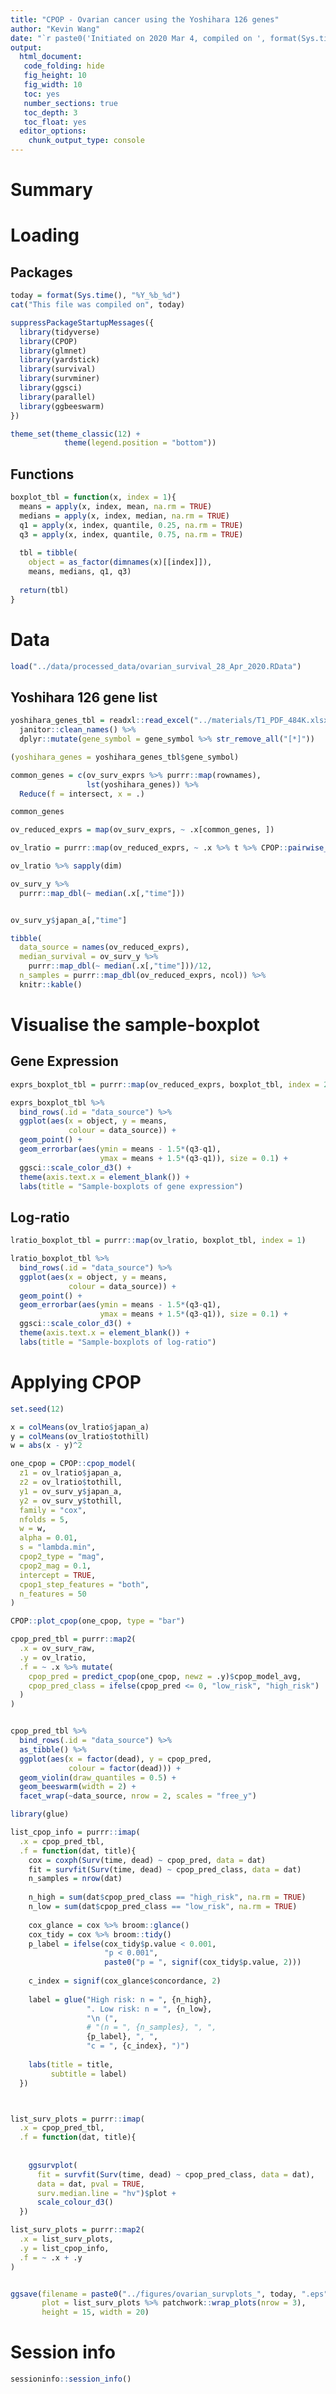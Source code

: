 ```yaml
---
title: "CPOP - Ovarian cancer using the Yoshihara 126 genes"
author: "Kevin Wang"
date: "`r paste0('Initiated on 2020 Mar 4, compiled on ', format(Sys.time(), '%Y %b %d'))`"
output:
  html_document:
   code_folding: hide
   fig_height: 10
   fig_width: 10
   toc: yes
   number_sections: true
   toc_depth: 3
   toc_float: yes
  editor_options: 
    chunk_output_type: console
---
```




# Summary

# Loading 

## Packages

```r
today = format(Sys.time(), "%Y_%b_%d")
cat("This file was compiled on", today)

suppressPackageStartupMessages({
  library(tidyverse)
  library(CPOP)
  library(glmnet)
  library(yardstick)
  library(survival)
  library(survminer)
  library(ggsci)
  library(parallel)
  library(ggbeeswarm)
})

theme_set(theme_classic(12) +
            theme(legend.position = "bottom"))
```

## Functions
```r
boxplot_tbl = function(x, index = 1){
  means = apply(x, index, mean, na.rm = TRUE)
  medians = apply(x, index, median, na.rm = TRUE)
  q1 = apply(x, index, quantile, 0.25, na.rm = TRUE)
  q3 = apply(x, index, quantile, 0.75, na.rm = TRUE)
  
  tbl = tibble(
    object = as_factor(dimnames(x)[[index]]),
    means, medians, q1, q3)
  
  return(tbl)
}
```


# Data

```r
load("../data/processed_data/ovarian_survival_28_Apr_2020.RData")
```

## Yoshihara 126 gene list
```r
yoshihara_genes_tbl = readxl::read_excel("../materials/T1_PDF_484K.xlsx") %>% 
  janitor::clean_names() %>% 
  dplyr::mutate(gene_symbol = gene_symbol %>% str_remove_all("[*]"))

(yoshihara_genes = yoshihara_genes_tbl$gene_symbol)
```


```r
common_genes = c(ov_surv_exprs %>% purrr::map(rownames), 
                 lst(yoshihara_genes)) %>% 
  Reduce(f = intersect, x = .)

common_genes

ov_reduced_exprs = map(ov_surv_exprs, ~ .x[common_genes, ])
```


```r
ov_lratio = purrr::map(ov_reduced_exprs, ~ .x %>% t %>% CPOP::pairwise_col_diff())

ov_lratio %>% sapply(dim)

ov_surv_y %>% 
  purrr::map_dbl(~ median(.x[,"time"]))


ov_surv_y$japan_a[,"time"]

tibble(
  data_source = names(ov_reduced_exprs),
  median_survival = ov_surv_y %>% 
    purrr::map_dbl(~ median(.x[,"time"]))/12, 
  n_samples = purrr::map_dbl(ov_reduced_exprs, ncol)) %>% 
  knitr::kable()
```

# Visualise the sample-boxplot


## Gene Expression
```r
exprs_boxplot_tbl = purrr::map(ov_reduced_exprs, boxplot_tbl, index = 2)

exprs_boxplot_tbl %>%
  bind_rows(.id = "data_source") %>% 
  ggplot(aes(x = object, y = means,
             colour = data_source)) +
  geom_point() +
  geom_errorbar(aes(ymin = means - 1.5*(q3-q1),
                    ymax = means + 1.5*(q3-q1)), size = 0.1) +
  ggsci::scale_color_d3() +
  theme(axis.text.x = element_blank()) +
  labs(title = "Sample-boxplots of gene expression")
```


## Log-ratio
```r
lratio_boxplot_tbl = purrr::map(ov_lratio, boxplot_tbl, index = 1)

lratio_boxplot_tbl %>%
  bind_rows(.id = "data_source") %>% 
  ggplot(aes(x = object, y = means,
             colour = data_source)) +
  geom_point() +
  geom_errorbar(aes(ymin = means - 1.5*(q3-q1),
                    ymax = means + 1.5*(q3-q1)), size = 0.1) +
  ggsci::scale_color_d3() +
  theme(axis.text.x = element_blank()) +
  labs(title = "Sample-boxplots of log-ratio")
```

# Applying CPOP

```r
set.seed(12)

x = colMeans(ov_lratio$japan_a)
y = colMeans(ov_lratio$tothill)
w = abs(x - y)^2

one_cpop = CPOP::cpop_model(
  z1 = ov_lratio$japan_a,
  z2 = ov_lratio$tothill,
  y1 = ov_surv_y$japan_a,
  y2 = ov_surv_y$tothill,
  family = "cox",
  nfolds = 5,
  w = w,
  alpha = 0.01,
  s = "lambda.min",
  cpop2_type = "mag",
  cpop2_mag = 0.1,
  intercept = TRUE,
  cpop1_step_features = "both",
  n_features = 50
)

CPOP::plot_cpop(one_cpop, type = "bar")
```



```r
cpop_pred_tbl = purrr::map2(
  .x = ov_surv_raw,
  .y = ov_lratio,
  .f = ~ .x %>% mutate(
    cpop_pred = predict_cpop(one_cpop, newz = .y)$cpop_model_avg,
    cpop_pred_class = ifelse(cpop_pred <= 0, "low_risk", "high_risk")
  )
)


cpop_pred_tbl %>% 
  bind_rows(.id = "data_source") %>% 
  as_tibble() %>% 
  ggplot(aes(x = factor(dead), y = cpop_pred,
             colour = factor(dead))) +
  geom_violin(draw_quantiles = 0.5) +
  geom_beeswarm(width = 2) +
  facet_wrap(~data_source, nrow = 2, scales = "free_y")

library(glue)

list_cpop_info = purrr::imap(
  .x = cpop_pred_tbl,
  .f = function(dat, title){
    cox = coxph(Surv(time, dead) ~ cpop_pred, data = dat)
    fit = survfit(Surv(time, dead) ~ cpop_pred_class, data = dat)
    n_samples = nrow(dat)
    
    n_high = sum(dat$cpop_pred_class == "high_risk", na.rm = TRUE)
    n_low = sum(dat$cpop_pred_class == "low_risk", na.rm = TRUE)
    
    cox_glance = cox %>% broom::glance()
    cox_tidy = cox %>% broom::tidy()
    p_label = ifelse(cox_tidy$p.value < 0.001, 
                     "p < 0.001", 
                     paste0("p = ", signif(cox_tidy$p.value, 2)))
    
    c_index = signif(cox_glance$concordance, 2)
    
    label = glue("High risk: n = ", {n_high},
                 ". Low risk: n = ", {n_low},
                 "\n (",
                 # "(n = ", {n_samples}, ", ",
                 {p_label}, ", ",
                 "c = ", {c_index}, ")")
    
    labs(title = title,
         subtitle = label)
  })



list_surv_plots = purrr::imap(
  .x = cpop_pred_tbl,
  .f = function(dat, title){
    
    
    ggsurvplot(
      fit = survfit(Surv(time, dead) ~ cpop_pred_class, data = dat),
      data = dat, pval = TRUE,
      surv.median.line = "hv")$plot +
      scale_colour_d3()
  })

list_surv_plots = purrr::map2(
  .x = list_surv_plots, 
  .y = list_cpop_info, 
  .f = ~ .x + .y
)


ggsave(filename = paste0("../figures/ovarian_survplots_", today, ".eps"),
       plot = list_surv_plots %>% patchwork::wrap_plots(nrow = 3),
       height = 15, width = 20)
```

# Session info
```r
sessioninfo::session_info()
```

